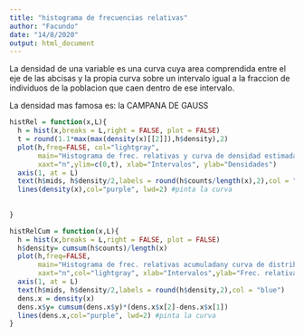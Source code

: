 ```yaml
---
title: "histograma de frecuencias relativas"
author: "Facundo"
date: "14/8/2020"
output: html_document
---
```

La densidad de una variable es una curva cuya area  comprendida entre el eje de las abcisas y la propia curva sobre un intervalo igual a la fraccion de individuos de la poblacion que caen dentro de ese intervalo.


La densidad mas famosa es: la CAMPANA DE GAUSS

```r
histRel = function(x,L){
  h = hist(x,breaks = L,right = FALSE, plot = FALSE)
  t = round(1.1*max(max(density(x)[[2]]),h$density),2)
  plot(h,freq=FALSE, col="lightgray",
       main="Histograma de frec. relativas y curva de densidad estimada",
       xaxt="n",ylim=c(0,t), xlab="Intervalos", ylab="Densidades")
  axis(1, at = L)
  text(h$mids, h$density/2,labels = round(h$counts/length(x),2),col = "blue")
  lines(density(x),col="purple", lwd=2) #pinta la curva
  
  
}
```

```r
histRelCum = function(x,L){
  h = hist(x,breaks = L,right = FALSE, plot = FALSE)
  h$density= cumsum(h$counts)/length(x)
  plot(h,freq=FALSE,
       main="Histograma de frec. relativas acumuladany curva de distribucion estimada",
       xaxt="n",col="lightgray", xlab="Intervalos",ylab="Frec. relativas acumuladas")
  axis(1, at = L)
  text(h$mids, h$density/2,labels = round(h$density,2),col = "blue")
  dens.x = density(x)
  dens.x$y= cumsum(dens.x$y)*(dens.x$x[2]-dens.x$x[1])
  lines(dens.x,col="purple", lwd=2) #pinta la curva
}
```

